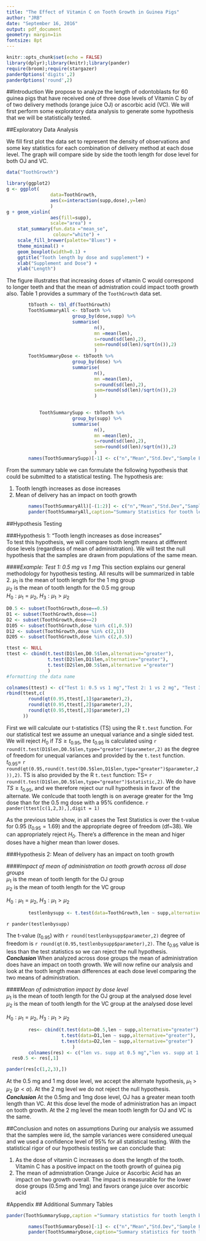 ```yaml
---
title: "The Effect of Vitamin C on Tooth Growth in Guinea Pigs"
author: "JRB"
date: "September 16, 2016"
output: pdf_document
geometry: margin=1in
fontsize: 8pt
---
```


```r
knitr::opts_chunk$set(echo = FALSE)
library(dplyr);library(knitr);library(pander)
require(broom);require(stargazer)
panderOptions('digits',2)
panderOptions('round',2)
```

##Introduction
We propose to analyze the length of odontoblasts for 60 guinea pigs that have received one of three dose levels of Vitamin C by of of two delivery methods (orange juice OJ) or ascorbic acid (VC). We will first perform some exploratory data analysis to generate some hypothesis that we will be statistically tested.  

##Exploratory Data Analysis 

We fill first plot the data set to represent the density of observations and some key statistics for each combination of delivery method at each dose level. The graph will compare side by side the tooth length for dose level for both OJ and VC. 


```r
data("ToothGrowth")

library(ggplot2)
g <- ggplot(
                data=ToothGrowth,
                aes(x=interaction(supp,dose),y=len)
                )
g + geom_violin(
                aes(fill=supp),
                scale="area") + 
    stat_summary(fun.data ="mean_se",
                 colour="white") + 
    scale_fill_brewer(palette="Blues") + 
    theme_minimal() + 
    geom_boxplot(width=0.1) +
    ggtitle("Tooth length by dose and supplement") +
    xlab("Supplement and Dose") +
    ylab("Length")
```
The figure illustrates that increasing doses of vitamin C would correspond to 
longer teeth and that the mean of admistration could impact tooth growth also.
Table 1 provides a summary of the `ToothGrowth` data set.
```r
        tbTooth <- tbl_df(ToothGrowth)
        ToothSummaryAll <- tbTooth %>% 
                        group_by(dose,supp) %>% 
                        summarise( 
                                n(),
                                mn =mean(len),
                                s=round(sd(len),2),
                                sem=round(sd(len)/sqrt(n()),2)
                                )
        ToothSummaryDose <- tbTooth %>% 
                        group_by(dose) %>% 
                        summarise( 
                                n(),
                                mn =mean(len),
                                s=round(sd(len),2),
                                sem=round(sd(len)/sqrt(n()),2)
                                )
    
```
  
  
```r
            ToothSummarySupp <- tbTooth %>% 
                        group_by(supp) %>% 
                        summarise( 
                                n(),
                                mn =mean(len),
                                s=round(sd(len),2),
                                sem=round(sd(len)/sqrt(n()),2)
                                )
        names(ToothSummarySupp)[-1] <- c("n","Mean","Std.Dev","Sample Error")
```


From the summary table we can formulate the following hypothesis that could be submitted to a statistical testing.
The hypothesis are:  

#. Tooth length increases as dose increases
#. Mean of delivery has an impact on tooth growth 

```r
        names(ToothSummaryAll)[-(1:2)] <- c("n","Mean","Std.Dev","Sample Error")
        pander(ToothSummaryAll,caption="Summary Statistics for tooth length by dose and supplement",alignment=c("center"))
```        

##Hypothesis Testing  

###Hypothesis 1:  "Tooth length increases as dose increases"  
To test this hypothesis, we will compare tooth length means at different dose levels (regardless of mean of administration). We will test the null hypothesis that the samples are drawn from populations of the same mean. 

####*Example: Test 1: 0.5 mg vs 1 mg* 
This section explains our general methodology for hypothesis testing. All results will be summarized in table 2.
$\mu_1$ is the mean of tooth length for the 1 mg group  
$\mu_2$ is the mean of tooth length for the 0.5 mg group  
$H_0: \mu_1=\mu_2$, $H_3: \mu_1>\mu_2$    
```r

D0.5 <- subset(ToothGrowth,dose==0.5)
D1 <- subset(ToothGrowth,dose==1)
D2 <- subset(ToothGrowth,dose==2)
D105 <- subset(ToothGrowth,dose %in% c(1,0.5))
D12 <- subset(ToothGrowth,dose %in% c(2,1))
D205 <- subset(ToothGrowth,dose %in% c(2,0.5))

ttest <- NULL
ttest <- cbind(t.test(D1$len,D0.5$len,alternative="greater"),
               t.test(D2$len,D1$len,alternative="greater"),
               t.test(D2$len,D0.5$len,alternative ="greater")
               )
#formatting the data name

colnames(ttest) <- c("Test 1: 0.5 vs 1 mg","Test 2: 1 vs 2 mg", "Test 3: 0.5 vs 2 mg")
rbind(ttest,c(
        round(qt(0.95,ttest[,1]$parameter),2),
        round(qt(0.95,ttest[,2]$parameter),2),
        round(qt(0.95,ttest[,3]$parameter),2)
      ))

```
First we will calculate our t-statistics (TS) using the R `t.test` function. For our statistical test we assume an unequal variance and a single sided test. 
We will reject $H_0$ if $TS \geqslant t_{0.95}$, the $t_{0.95}$ is calculated using `r round(t.test(D1$len,D0.5$len,type="greater")$parameter,2)` as the degree of freedom for unequal variances and provided by the `t.test` function. $t_{0.95}=$ `r round(qt(0.95,round(t.test(D0.5$len,D1$len,type="greater")$parameter,2)),2)`. TS is also provided by the R `t.test` function: TS= `r round(t.test(D1$len,D0.5$len,type="greater")$statistic,2)`. We do have $TS \geqslant t_{0.95}$, and we therefore reject our null hypothesis in favor of the alternate. We conlcude that tooth length is on average greater for the 1mg dose than for the 0.5 mg dose with a 95% confidence. 
`r pander(ttest[c(1,2,3),],digit = 1) `

As the previous table show, in all cases the Test Statistics is over the t-value for 0.95 ($t_{0.95}=1.69$) and the appropriate degree of freedom (df~38). We can appropriately reject $H_0$. There's a difference in the mean and higer doses have a higher mean than lower doses.

###Hypothesis 2: Mean of delivery has an impact on tooth growth   

####*Impact of mean of administration on tooth growth across all dose groups*  
$\mu_1$ is the mean of tooth length for the OJ group  
$\mu_2$ is the mean of tooth length for the VC group  

$H_0: \mu_1=\mu_2$, $H_3: \mu_1>\mu_2$  
```r
        testlenbysupp <- t.test(data=ToothGrowth,len ~ supp,alternative="greater")
```
`r pander(testlenbysupp)`  

The t-value ($t_{0.95}$) with `r round(testlenbysupp$parameter,2)` degree of freedom is `r round(qt(0.95,testlenbysupp$parameter),2)`. The $t_{0.95}$ value is less than the test statistics so we can reject the null hypothesis.  
***Conclusion*** When analyzed across dose groups the mean of administration does have an impact on tooth growth. We will now refine our analysis and look at the tooth length mean differences at each dose level comparing the two means of administration.  

####*Mean of admistration impact by dose level*  
$\mu_1$ is the mean of tooth length for the OJ group at the analysed dose level  
$\mu_2$ is the mean of tooth length for the VC group at the analysed dose level 

$H_0: \mu_1=\mu_2$, $H_3: \mu_1>\mu_2$    

```r
        
        res<- cbind(t.test(data=D0.5,len ~ supp,alternative="greater"),
                    t.test(data=D1,len ~ supp,alternative="greater"),
                    t.test(data=D2,len ~ supp,alternative="greater")
                        )
        colnames(res) <- c("len vs. supp at 0.5 mg","len vs. supp at 1 mg","len vs. supp at 2 mg")
  res0.5 <- res[,1]                  
```
```r
pander(res[c(1,2,3),])
```
  

At the 0.5 mg and 1 mg dose level, we accept the alternate hypothesis, $\mu_1$ > $\mu_2$ ($p<\alpha$). At the 2 mg level we do not reject the null hypothesis.  
***Conclusion*** At the 0.5mg and 1mg dose level, OJ has a greater mean tooth length than VC. At this dose level the mode of administration has an impact on tooth growth. At the 2 mg level the mean tooth length for OJ and VC is the same.  

##Conclusion and notes on assumptions
During our analysis we assumed that the samples were iid, the sample variances were considered unequal and we used a confidence level of 95% for all statistical testing. 
With the statistical rigor of our hypothesis testing we can conclude that:  

#. As the dose of vitamin C increases so does the length of the tooth. Vitamin C has a positive impact on the tooth growth of guinea pig  
#. The mean of admnistration Orange Juice or Ascorbic Acid has an impact on two growth overall. The impact is measurable for the lower dose groups (0.5mg and 1mg) and favors orange juice over ascorbic acid  

\newpage
#Appendix
## Additional Summary Tables 


```r
pander(ToothSummarySupp,caption ="Summary statistics for tooth length by supplement",alignment="center") 
```
  


```r
        names(ToothSummaryDose)[-1] <- c("n","Mean","Std.Dev","Sample Error")
        pander(ToothSummaryDose,caption="Summary statistics for tooth length by dose",alignment="center")
```
